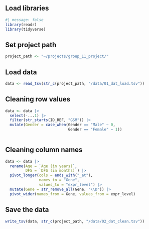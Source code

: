 ## Load libraries

```r
#| message: false 
library(readr) 
library(tidyverse)
```

## Set project path

```r
project_path <- "~/projects/group_11_project/"
```

## Load data

```r
data <- read_tsv(str_c(project_path, "/data/01_dat_load.tsv"))
```

## Cleaning row values

```r
data <- data |> 
  select(-...1) |> 
  filter(str_starts(ID_REF, "GSM")) |> 
  mutate(Gender = case_when(Gender == "Male" ~ 0,
                            Gender == "Female" ~ 1))
  
```

## Cleaning column names

```r
data <- data |> 
  rename(Age = `Age (in years)`,
         DFS = `DFS (in months)`) |> 
  pivot_longer(cols = ends_with("_at"),
               names_to = "Gene", 
               values_to = "expr_level") |> 
  mutate(Gene = str_remove_all(Gene, "\\D")) |> 
  pivot_wider(names_from = Gene, values_from = expr_level)

```

## Save the data

```r
write_tsv(data, str_c(project_path, "/data/02_dat_clean.tsv"))
```
